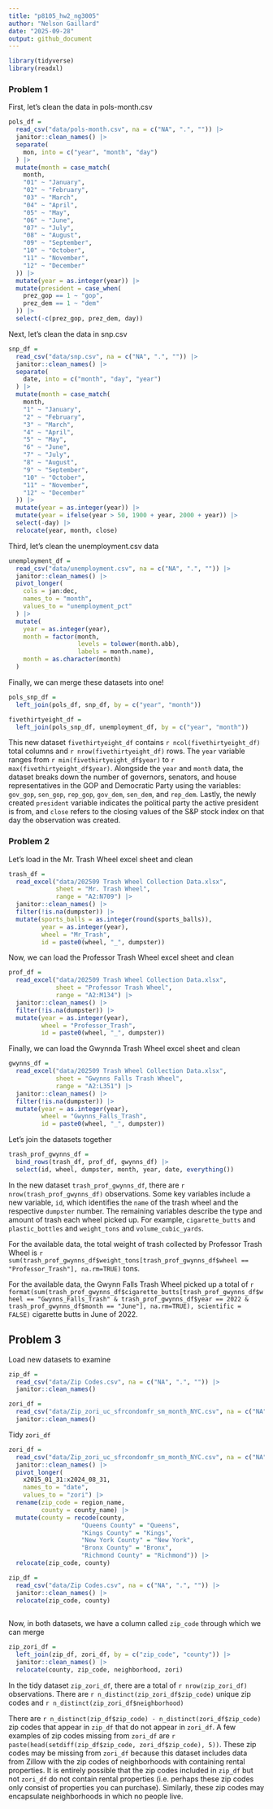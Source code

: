 ```yaml
---
title: "p8105_hw2_ng3005"
author: "Nelson Gaillard"
date: "2025-09-28"
output: github_document
---
```


```r
library(tidyverse)
library(readxl)
```

### Problem 1

First, let's clean the data in pols-month.csv

```r
pols_df =
  read_csv("data/pols-month.csv", na = c("NA", ".", "")) |>
  janitor::clean_names() |>
  separate(
    mon, into = c("year", "month", "day")
  ) |>
  mutate(month = case_match(
    month,
    "01" ~ "January", 
    "02" ~ "February",
    "03" ~ "March",
    "04" ~ "April", 
    "05" ~ "May",
    "06" ~ "June",
    "07" ~ "July", 
    "08" ~ "August",
    "09" ~ "September",
    "10" ~ "October",
    "11" ~ "November",
    "12" ~ "December"
  )) |>
  mutate(year = as.integer(year)) |>
  mutate(president = case_when(
    prez_gop == 1 ~ "gop",
    prez_dem == 1 ~ "dem"
  )) |>
  select(-c(prez_gop, prez_dem, day))
```

Next, let's clean the data in snp.csv

```r
snp_df =
  read_csv("data/snp.csv", na = c("NA", ".", "")) |>
  janitor::clean_names() |>
  separate(
    date, into = c("month", "day", "year")
  ) |>
  mutate(month = case_match(
    month,
    "1" ~ "January", 
    "2" ~ "February",
    "3" ~ "March",
    "4" ~ "April", 
    "5" ~ "May",
    "6" ~ "June",
    "7" ~ "July", 
    "8" ~ "August",
    "9" ~ "September",
    "10" ~ "October",
    "11" ~ "November",
    "12" ~ "December"
  )) |>
  mutate(year = as.integer(year)) |>
  mutate(year = ifelse(year > 50, 1900 + year, 2000 + year)) |>
  select(-day) |>
  relocate(year, month, close)
```

Third, let's clean the unemployment.csv data

```r
unemployment_df =
  read_csv("data/unemployment.csv", na = c("NA", ".", "")) |>
  janitor::clean_names() |>
  pivot_longer(
    cols = jan:dec,
    names_to = "month",
    values_to = "unemployment_pct"
  ) |>
  mutate(
    year = as.integer(year),
    month = factor(month,
                   levels = tolower(month.abb),
                   labels = month.name),
    month = as.character(month)
  )
```

Finally, we can merge these datasets into one!

```r
pols_snp_df =
  left_join(pols_df, snp_df, by = c("year", "month"))

fivethirtyeight_df =
  left_join(pols_snp_df, unemployment_df, by = c("year", "month"))
```

This new dataset `fivethirtyeight_df` contains `r ncol(fivethirtyeight_df)` total columns and `r nrow(fivethirtyeight_df)` rows. The `year` variable ranges from `r min(fivethirtyeight_df$year)` to `r max(fivethirtyeight_df$year)`. Alongside the `year` and `month` data, the dataset breaks down the number of governors, senators, and house representatives in the GOP and Democratic Party using the variables: `gov_gop`, `sen_gop`, `rep_gop`, `gov_dem`, `sen_dem`, and `rep_dem`. Lastly, the newly created `president` variable indicates the political party the active president is from, and `close` refers to the closing values of the S&P stock index on that day the observation was created.



### Problem 2

Let's load in the Mr. Trash Wheel excel sheet and clean

```r
trash_df =
  read_excel("data/202509 Trash Wheel Collection Data.xlsx", 
             sheet = "Mr. Trash Wheel",
             range = "A2:N709") |>
  janitor::clean_names() |>
  filter(!is.na(dumpster)) |>
  mutate(sports_balls = as.integer(round(sports_balls)),
         year = as.integer(year),
         wheel = "Mr_Trash", 
         id = paste0(wheel, "_", dumpster))
```

Now, we can load the Professor Trash Wheel excel sheet and clean

```r
prof_df = 
  read_excel("data/202509 Trash Wheel Collection Data.xlsx",
             sheet = "Professor Trash Wheel",
             range = "A2:M134") |>
  janitor::clean_names() |>
  filter(!is.na(dumpster)) |>
  mutate(year = as.integer(year),
         wheel = "Professor_Trash",
         id = paste0(wheel, "_", dumpster))
```

Finally, we can load the Gwynnda Trash Wheel excel sheet and clean

```r
gwynns_df =
  read_excel("data/202509 Trash Wheel Collection Data.xlsx",
             sheet = "Gwynns Falls Trash Wheel",
             range = "A2:L351") |>
  janitor::clean_names() |>
  filter(!is.na(dumpster)) |>
  mutate(year = as.integer(year),
         wheel = "Gwynns_Falls_Trash",
         id = paste0(wheel, "_", dumpster))
```

Let's join the datasets together

```r
trash_prof_gwynns_df =
  bind_rows(trash_df, prof_df, gwynns_df) |>
  select(id, wheel, dumpster, month, year, date, everything())
```

In the new dataset `trash_prof_gwynns_df`, there are `r nrow(trash_prof_gwynns_df)` observations. Some key variables include a new variable, `id`, which identifies the `name` of the trash wheel and the respective `dumpster` number. The remaining variables describe the type and amount of trash each wheel picked up. For example, `cigarette_butts` and `plastic_bottles` and `weight_tons` and `volume_cubic_yards`.

For the available data, the total weight of trash collected by Professor Trash Wheel is `r sum(trash_prof_gwynns_df$weight_tons[trash_prof_gwynns_df$wheel == "Professor_Trash"], na.rm=TRUE)` tons.

For the available data, the Gwynn Falls Trash Wheel picked up a total of `r format(sum(trash_prof_gwynns_df$cigarette_butts[trash_prof_gwynns_df$wheel == "Gwynns_Falls_Trash" & trash_prof_gwynns_df$year == 2022 & trash_prof_gwynns_df$month == "June"], na.rm=TRUE), scientific = FALSE)` cigarette butts in June of 2022.



## Problem 3

Load new datasets to examine

```r
zip_df =
  read_csv("data/Zip Codes.csv", na = c("NA", ".", "")) |>
  janitor::clean_names()

zori_df =
  read_csv("data/Zip_zori_uc_sfrcondomfr_sm_month_NYC.csv", na = c("NA", ".", "")) |>
  janitor::clean_names()
```

Tidy `zori_df`

```r
zori_df =
  read_csv("data/Zip_zori_uc_sfrcondomfr_sm_month_NYC.csv", na = c("NA", ".", "")) |>
  janitor::clean_names() |>
  pivot_longer(
    x2015_01_31:x2024_08_31,
    names_to = "date",
    values_to = "zori") |>
  rename(zip_code = region_name,
         county = county_name) |>
  mutate(county = recode(county,
                    "Queens County" = "Queens", 
                    "Kings County" = "Kings",
                    "New York County" = "New York",
                    "Bronx County" = "Bronx",
                    "Richmond County" = "Richmond")) |>
  relocate(zip_code, county)

zip_df =
  read_csv("data/Zip Codes.csv", na = c("NA", ".", "")) |>
  janitor::clean_names() |>
  relocate(zip_code, county)
  
```

Now, in both datasets, we have a column called `zip_code` through which we can merge

```r
zip_zori_df =
  left_join(zip_df, zori_df, by = c("zip_code", "county")) |>
  janitor::clean_names() |>
  relocate(county, zip_code, neighborhood, zori)
```

In the tidy dataset `zip_zori_df`, there are a total of `r nrow(zip_zori_df)` observations. There are `r n_distinct(zip_zori_df$zip_code)` unique zip codes and `r n_distinct(zip_zori_df$neighborhood)`

There are `r n_distinct(zip_df$zip_code) - n_distinct(zori_df$zip_code)` zip codes that appear in `zip_df` that do not appear in `zori_df`. A few examples of zip codes missing from `zori_df` are `r paste(head(setdiff(zip_df$zip_code, zori_df$zip_code), 5))`. These zip codes may be missing from `zori_df` because this dataset includes data from Zillow with the zip codes of neighborhoods with containing rental properties. It is entirely possible that the zip codes included in `zip_df` but not `zori_df` do not contain rental properties (i.e. perhaps these zip codes only consist of properties you can purchase). Similarly, these zip codes may encapsulate neighborhoods in which no people live. 

```r

```




